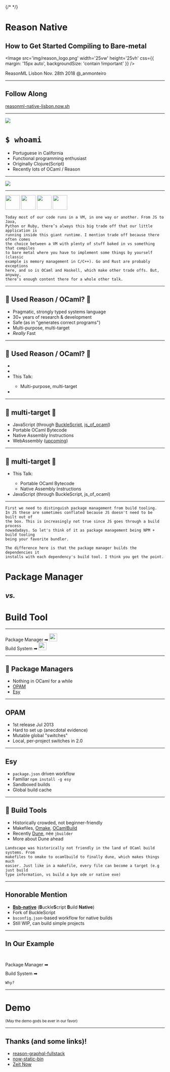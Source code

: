 
<Head>
  <title>Reason Native: How to Get Started Compiling to Bare-metal</title>
  <meta name='twitter:card' content='summary_large_image' />
  <meta name='twitter:site' content='@_anmonteiro' />
  <meta name='twitter:title' content='Reason Native' />
  <meta
    name='twitter:description'
    content='How to Get Started Compiling to Bare-metal'
  />
  {/* <meta name='twitter:image' content='https://jxnblk.com/mdx-deck/card.png' /> */}
</Head>

# Reason Native

## How to Get Started Compiling to Bare-metal

<Image
  src='img/reason_logo.png'
  width='25vw'
  height='25vh'
  css={{ margin: '15px auto', backgroundSize: 'contain !important' }}
/>

<Text>ReasonML Lisbon</Text>
<Text fontSize='26px' fontWeight='normal'>Nov. 28th 2018</Text>
<Text fontSize='28px'>@_anmonteiro</Text>

---

## Follow Along

<Text fontSize='1.5em' fontWeight='normal'>

[reasonml-native-lisbon.now.sh](https://reasonml-native-lisbon.now.sh)

</Text>

---


<div style={{margin: '40px'}}>

![](./img/profile_pic.png)

</div>

# `$ whoami`

<Ul css={{ marginLeft: '1.5em' }}>
  <li>Portuguese in California</li>
  <li>Functional programming enthusiast</li>
  <li>Originally Clojure(Script)</li>
  <li>Recently lots of OCaml / Reason</li>
</Ul>

---

<Image src='img/baremetal.jpg' size='auto 70vh' />

---

<div style={{ display: 'flex', flexWrap: 'wrap' }}>
  <Appear>
    <Image
      src='img/js.png'
      height='46vh'
      css={{
        flexBasis: '46%',
        backgroundSize: 'contain',
        backgroundPosition: 'right',
        marginBottom: '2%',
        marginRight: '4%',
      }}
    />
    <Image
      src='img/java.png'
      height='46vh'
      css={{
        flexBasis: '46%',
        backgroundSize: 'contain',
        backgroundPosition: 'left',
        marginBottom: '2%',
        marginLeft: '4%',
      }}
    />
    <Image
      src='img/python.png'
      height='46vh'
      css={{
        flexBasis: '46%',
        backgroundSize: 'contain',
        backgroundPosition: 'right',
        marginTop: '2%',
        marginRight: '4%',
      }}
    />
    <Image
      src='img/ruby.png'
      height='46vh'
      css={{
        flexBasis: '46%',
        backgroundSize: 'contain',
        backgroundPosition: 'left',
        marginTop: '2%',
        marginLeft: '4%',
      }}
    />
  </Appear>
</div>

```notes
Today most of our code runs in a VM, in one way or another. From JS to Java,
Python or Ruby, there’s always this big trade off that our little application is
running inside this giant runtime. I mention trade off because there often comes
the choice between a VM with plenty of stuff baked in vs something that compiles
to bare metal where you have to implement some things by yourself (classic
example is memory management in C/C++). Go and Rust are probably exceptions
here, and so is OCaml and Haskell, which make other trade offs. But, anyway,
there’s enough content there for a whole other talk.
```

---

## 🐫 Used Reason / OCaml? 🐫

<Ul>
  <Appear>
    <li>Pragmatic, strongly typed systems language</li>
    <li>30+ years of research & development</li>
    <li>Safe (as in "generates correct programs")</li>
    <li>Multi-purpose, multi-target</li>
    <li>
      <em>Really</em> <span style={{ fontWeight: 'bold' }}>Fast</span>
    </li>
  </Appear>
</Ul>

---

## 🐫 Used Reason / OCaml? 🐫

<Ul>
  <li />
  <li />
  <li style={{ textDecoration: 'underline' }}>This Talk:</li>
  <Ul css={{ fontSize: '1em' }}>
    <li>
      Multi-purpose, <span style={{ fontWeight: 'bold' }}>multi-target</span>
    </li>
  </Ul>
  <li />
</Ul>

---

## 🐫 **multi-target** 🐫

- JavaScript (through
  [BuckleScript](https://github.com/bucklescript/bucklescript),
  [js_of_ocaml](https://github.com/ocsigen/js_of_ocaml))
- Portable OCaml Bytecode
- Native Assembly Instructions
- WebAssembly
  ([upcoming](https://medium.com/@sanderspies/a-webassembly-backend-for-ocaml-b78e7eeea9d5))

---

## 🐫 **multi-target** 🐫

<Ul>
  <li style={{ textDecoration: 'underline' }}>This Talk:</li>
  <Ul css={{ fontSize: '1em' }}>
    <li>Portable OCaml Bytecode</li>
    <li>
      <span style={{ fontWeight: 'bold' }}>Native Assembly Instructions</span>
    </li>
  </Ul>
  <li>
    <span style={{ visibility: 'hidden' }}>
      JavaScript (through BuckleScript, js_of_ocaml)
    </span>
  </li>
</Ul>

---

```notes
First we need to distinguish package management from build tooling.
In JS these are sometimes conflated because JS doesn't need to be built out of
the box. This is increasingly not true since JS goes through a build process
nowadadays. So let's think of it as package management being NPM + build tooling
being your favorite bundler.

The difference here is that the package manager builds the dependencies it
installs with each dependency's build tool. I think you get the point.
```

# Package Manager

## _vs._

# Build Tool

---

<div
  style={{
    display: 'flex',
    alignItems: 'center',
    justifyContent: 'space-around',
    width: '95vw',
    margin: '40px auto'
  }}
>
  <Heading tag='h3' css={{flexBasis: '45%'}}>Package Manager</Heading>
  ➡
  <a href="//npmjs.com">
    <Image
      src='img/npm.png'
      width='25vw'
      height='25vh'
      css={{ backgroundSize: 'contain' }}
    />
  </a>
</div>
<div
  style={{
    display: 'flex',
    alignItems: 'center',
    justifyContent: 'space-around',
    width: '95vw',
    margin: '40px auto'
  }}
>
  <Heading tag='h3' css={{flexBasis: '45%'}}>Build System</Heading>
  ➡
  <a href="//parceljs.org/">
    <Image
      src='img/bundler.png'
      width='25vw'
      height='25vh'
      css={{ backgroundSize: 'contain' }}
    />
  </a>
</div>

---

## 🐫 Package Managers

- Nothing in OCaml for a while
- [OPAM](https://github.com/ocaml/opam)
- [Esy](https://esy.sh)

---

## OPAM

- 1st release Jul 2013
- Hard to set up (anecdotal evidence)
- Mutable global "switches"
- Local, per-project switches in 2.0

---

## Esy

- `package.json` driven workflow
- Familiar `npm install -g esy`
- Sandboxed builds
- Global build cache

---

## 🐫 Build Tools

- Historically crowded, not beginner-friendly
- Makefiles, [Omake](https://github.com/ocaml-omake/omake),
  [OCamlBuild](https://github.com/ocaml/ocamlbuild)
- Recently [Dune](https://github.com/ocaml/dune), née `jbuilder`
- More about Dune ahead

```notes
Landscape was historically not friendly in the land of OCaml build systems. From
makefiles to omake to ocamlbuild to finally dune, which makes things much
easier. Just like in a makefile, every file can become a target (e.g just build
type information, vs build a bye ode or native exe)
```

---

## Honorable Mention

- [**Bsb-native**](https://github.com/bsansouci/bucklescript)
  (**B**uckle**S**cript **B**uild **Native**)
- Fork of BuckleScript
- `bsconfig.json`-based workflow for native builds
- Still WIP, can build simple projects

---

## In Our Example

<br/>
<div
  style={{
    display: 'flex',
    alignItems: 'center',
    justifyContent: 'space-evenly',
    width: '95vw',
    margin: '25px auto'
  }}
>
  <Heading tag='h3' css={{flexBasis: '45%'}}>Package Manager</Heading>
  ➡
  <Image
    src='img/esy_vertical.png'
    width='15vw'
    height='25vh'
    css={{ backgroundSize: 'contain' }}
  />
</div>
<div
  style={{
    display: 'flex',
    alignItems: 'center',
    justifyContent: 'space-evenly',
    width: '95vw',
    margin: '25px auto'
  }}
>
  <Heading tag='h3' css={{flexBasis: '45%'}}>Build System</Heading>
  ➡
  <Image
    src='img/dune.png'
    width='15vw'
    height='25vh'
    css={{ backgroundSize: 'contain' }}
  />
</div>

```notes
Why?
```

---

# Demo

<sub>(May the demo gods be ever in our favor)</sub>

---

## Thanks (and some links)!

- [reason-graphql-fullstack](https://github.com/anmonteiro/reason-graphql-fullstack)
- [now-static-bin](https://github.com/anmonteiro/now-static-bin)
- [Zeit Now](https://zeit.co/now)
